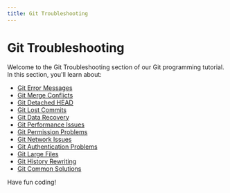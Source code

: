 ```yaml
---
title: Git Troubleshooting
---
```


# Git Troubleshooting

Welcome to the Git Troubleshooting section of our Git programming tutorial. In this section, you'll learn about:

- [Git Error Messages](./0-git-error-messages.mdx)
- [Git Merge Conflicts](./1-git-merge-conflicts.mdx)
- [Git Detached HEAD](./2-git-detached-head.mdx)
- [Git Lost Commits](./3-git-lost-commits.mdx)
- [Git Data Recovery](./4-git-data-recovery.mdx)
- [Git Performance Issues](./5-git-performance-issues.mdx)
- [Git Permission Problems](./6-git-permission-problems.mdx)
- [Git Network Issues](./7-git-network-issues.mdx)
- [Git Authentication Problems](./8-git-authentication-problems.mdx)
- [Git Large Files](./9-git-large-files.mdx)
- [Git History Rewriting](./10-git-history-rewriting.mdx)
- [Git Common Solutions](./11-git-common-solutions.mdx)

Have fun coding!